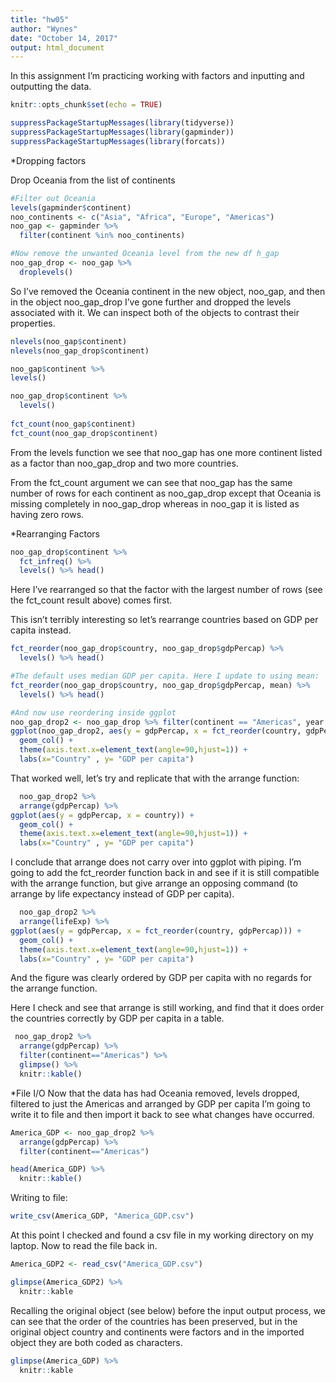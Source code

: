 ```yaml
---
title: "hw05"
author: "Wynes"
date: "October 14, 2017"
output: html_document
---
```

In this assignment I'm practicing working with factors and inputting and outputting the data. 
```r
knitr::opts_chunk$set(echo = TRUE)
```

```r
suppressPackageStartupMessages(library(tidyverse))
suppressPackageStartupMessages(library(gapminder))
suppressPackageStartupMessages(library(forcats))
```



*Dropping factors


Drop Oceania from the list of continents
```r
#Filter out Oceania
levels(gapminder$continent)
noo_continents <- c("Asia", "Africa", "Europe", "Americas")
noo_gap <- gapminder %>%
  filter(continent %in% noo_continents)

#Now remove the unwanted Oceania level from the new df h_gap
noo_gap_drop <- noo_gap %>% 
  droplevels()
```



So I've removed the Oceania continent in the new object, noo_gap, and then in the object noo_gap_drop I've gone further and dropped the levels associated with it. We can inspect both of the objects to contrast their properties.

```r
nlevels(noo_gap$continent)
nlevels(noo_gap_drop$continent)

noo_gap$continent %>% 
levels() 

noo_gap_drop$continent %>% 
  levels()
  
fct_count(noo_gap$continent)
fct_count(noo_gap_drop$continent)

```



From the levels function we see that noo_gap has one more continent listed as a factor than noo_gap_drop and two more countries.

From the fct_count argument we can see that noo_gap has the same number of rows for each continent as noo_gap_drop except that Oceania is missing completely in noo_gap_drop whereas in noo_gap it is listed as having zero rows.

*Rearranging Factors
```r
noo_gap_drop$continent %>% 
  fct_infreq() %>%
  levels() %>% head()
```



Here I've rearranged so that the factor with the largest number of rows (see the fct_count result above) comes first.

This isn't terribly interesting so let's rearrange countries based on GDP per capita instead.


```r
fct_reorder(noo_gap_drop$country, noo_gap_drop$gdpPercap) %>% 
  levels() %>% head()

#The default uses median GDP per capita. Here I update to using mean:
fct_reorder(noo_gap_drop$country, noo_gap_drop$gdpPercap, mean) %>% 
  levels() %>% head()

#And now use reordering inside ggplot
noo_gap_drop2 <- noo_gap_drop %>% filter(continent == "Americas", year =="2007")
ggplot(noo_gap_drop2, aes(y = gdpPercap, x = fct_reorder(country, gdpPercap))) +
  geom_col() +
  theme(axis.text.x=element_text(angle=90,hjust=1)) +
  labs(x="Country" , y= "GDP per capita")

```



That worked well, let's try and replicate that with the arrange function:
```r
  noo_gap_drop2 %>% 
  arrange(gdpPercap) %>% 
ggplot(aes(y = gdpPercap, x = country)) +
  geom_col() +
  theme(axis.text.x=element_text(angle=90,hjust=1)) +
  labs(x="Country" , y= "GDP per capita")
```



I conclude that arrange does not carry over into ggplot with piping. I'm going to add the fct_reorder function back in and see if it is still compatible with the arrange function, but give arrange an opposing command (to arrange by life expectancy instead of GDP per capita).

```r
  noo_gap_drop2 %>% 
  arrange(lifeExp) %>% 
ggplot(aes(y = gdpPercap, x = fct_reorder(country, gdpPercap))) +
  geom_col() +
  theme(axis.text.x=element_text(angle=90,hjust=1)) +
  labs(x="Country" , y= "GDP per capita")
```



And the figure was clearly ordered by GDP per capita with no regards for the arrange function.

Here I check and see that arrange is still working, and find that it does order the countries correctly by GDP per capita in a table.

```r
 noo_gap_drop2 %>% 
  arrange(gdpPercap) %>% 
  filter(continent=="Americas") %>% 
  glimpse() %>% 
  knitr::kable()
```



*File I/O
Now that the data has had Oceania removed, levels dropped, filtered to just the Americas and arranged by GDP per capita I'm going to write it to file and then import it back to see what changes have occurred.

```r
America_GDP <- noo_gap_drop2 %>% 
  arrange(gdpPercap) %>% 
  filter(continent=="Americas")

head(America_GDP) %>% 
  knitr::kable()
```



Writing to file:
```r
write_csv(America_GDP, "America_GDP.csv")
```



At this point I checked and found a csv file in my working directory on my laptop. Now to read the file back in.

```r
America_GDP2 <- read_csv("America_GDP.csv")

glimpse(America_GDP2) %>% 
  knitr::kable
```



Recalling the original object (see below) before the input output process, we can see that the order of the countries has been preserved, but in the original object country and continents were factors and in the imported object they are both coded as characters.
```r
glimpse(America_GDP) %>% 
  knitr::kable
```

